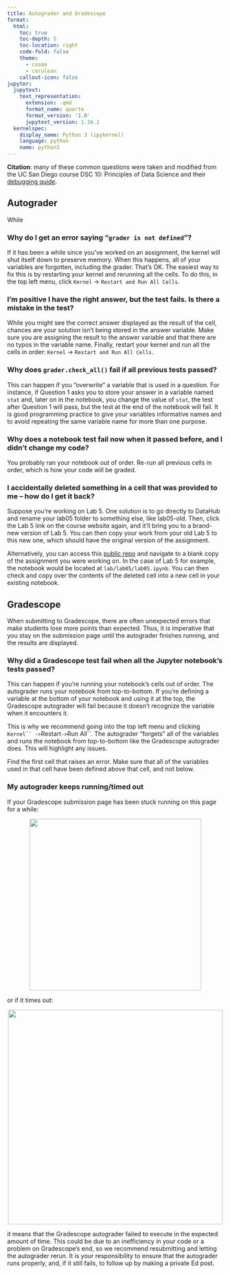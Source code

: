 ```yaml
---
title: Autograder and Gradescope
format:
  html:
    toc: true
    toc-depth: 5
    toc-location: right
    code-fold: false
    theme:
      - cosmo
      - cerulean
    callout-icon: false
jupyter:
  jupytext:
    text_representation:
      extension: .qmd
      format_name: quarto
      format_version: '1.0'
      jupytext_version: 1.16.1
  kernelspec:
    display_name: Python 3 (ipykernel)
    language: python
    name: python3
---
```


::: {.callout-note collapse="true"}
**Citation**: many of these common questions were taken and modified from the UC San Diego course DSC 10: Principles of Data Science and their [debugging guide](https://dsc10.com/debugging/).

:::

## Autograder

While 

### Why do I get an error saying "`grader is not defined`"?
If it has been a while since you’ve worked on an assignment, the kernel will shut itself down to preserve memory. When this happens, all of your variables are forgotten, including the grader. That’s OK. The easiest way to fix this is by restarting your kernel and rerunning all the cells. To do this, in the top left menu, click `Kernel` -> `Restart and Run All Cells`.

### I’m positive I have the right answer, but the test fails. Is there a mistake in the test?
While you might see the correct answer displayed as the result of the cell, chances are your solution isn’t being stored in the answer variable. Make sure you are assigning the result to the answer variable and that there are no typos in the variable name. Finally, restart your kernel and run all the cells in order: `Kernel` -> `Restart and Run All Cells`.

### Why does `grader.check_all()` fail if all previous tests passed?
This can happen if you “overwrite” a variable that is used in a question. For instance, if Question 1 asks you to store your answer in a variable named `stat` and, later on in the notebook, you change the value of `stat`, the test after Question 1 will pass, but the test at the end of the notebook will fail. It is good programming practice to give your variables informative names and to avoid repeating the same variable name for more than one purpose.

### Why does a notebook test fail now when it passed before, and I didn’t change my code?
You probably ran your notebook out of order. Re-run all previous cells in order, which is how your code will be graded.

### I accidentally deleted something in a cell that was provided to me – how do I get it back?
Suppose you’re working on Lab 5. One solution is to go directly to DataHub and rename your lab05 folder to something else, like lab05-old. Then, click the Lab 5 link on the course website again, and it’ll bring you to a brand-new version of Lab 5. You can then copy your work from your old Lab 5 to this new one, which should have the original version of the assignment.

Alternatively, you can access this [public repo](https://github.com/DS-100/sp24-student) and navigate to a blank copy of the assignment you were working on. In the case of Lab 5 for example, the notebook would be located at `lab/lab05/lab05.ipynb`. You can then check and copy over the contents of the deleted cell into a new cell in your existing notebook. 

## Gradescope

When submitting to Gradescope, there are often unexpected errors that make students lose more points than expected. Thus, it is imperative that you stay on the submission page until the autograder finishes running, and the results are displayed. 

### Why did a Gradescope test fail when all the Jupyter notebook’s tests passed?
This can happen if you’re running your notebook’s cells out of order. The autograder runs your notebook from top-to-bottom. If you’re defining a variable at the bottom of your notebook and using it at the top, the Gradescope autograder will fail because it doesn’t recognize the variable when it encounters it.

This is why we recommend going into the top left menu and clicking `Kernel`` -> `Restart` -> `Run All``. The autograder “forgets” all of the variables and runs the notebook from top-to-bottom like the Gradescope autograder does. This will highlight any issues. 

Find the first cell that raises an error. Make sure that all of the variables used in that cell have been defined above that cell, and not below.

### My autograder keeps running/timed out

If your Gradescope submission page has been stuck running on this page for a while: 

<center><img src = "gradescope_loading.png" width = "400"></img></a></center>

or if it times out:

<center><img src = "gradescope_timeout.png" width = "500"></img></a></center>

it means that the Gradescope autograder failed to execute in the expected amount of time. This could be due to an inefficiency in your code or a problem on Gradescope's end, so we recommend resubmitting and letting the autograder rerun. It is your responsibility to ensure that the autograder runs properly, and, if it still fails, to follow up by making a private Ed post. 
